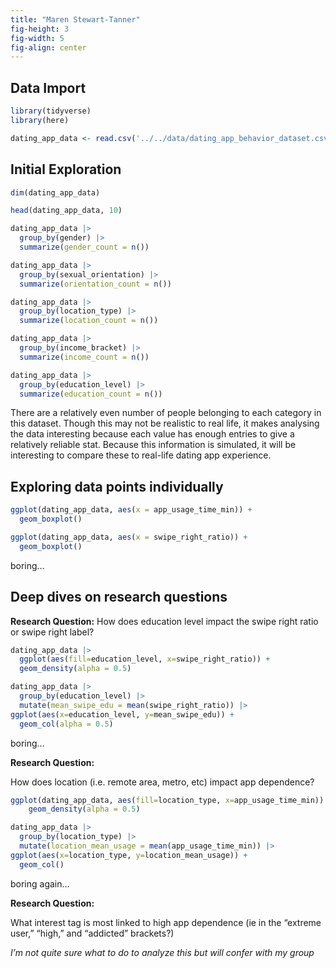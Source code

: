 ```yaml
---
title: "Maren Stewart-Tanner"
fig-height: 3
fig-width: 5
fig-align: center
---
```


## Data Import

```r
library(tidyverse)
library(here)
```


```r
dating_app_data <- read.csv('../../data/dating_app_behavior_dataset.csv')
```

## Initial Exploration

```r
dim(dating_app_data)

head(dating_app_data, 10)
```

```r
dating_app_data |>
  group_by(gender) |>
  summarize(gender_count = n())

dating_app_data |>
  group_by(sexual_orientation) |>
  summarize(orientation_count = n())

dating_app_data |>
  group_by(location_type) |>
  summarize(location_count = n())

dating_app_data |>
  group_by(income_bracket) |>
  summarize(income_count = n())

dating_app_data |>
  group_by(education_level) |>
  summarize(education_count = n())
```
::: {.callout-note title="Reflection"}
There are a relatively even number of people belonging to each category in this dataset. Though this may not be realistic to real life, it makes analysing the data interesting because each value has enough entries to give a relatively reliable stat. Because this information is simulated, it will be interesting to compare these to real-life dating app experience. 
:::

## Exploring data points individually

```r
ggplot(dating_app_data, aes(x = app_usage_time_min)) +
  geom_boxplot()

ggplot(dating_app_data, aes(x = swipe_right_ratio)) +
  geom_boxplot()
```
boring...




## Deep dives on research questions

**Research Question:**
How does education level impact the swipe right ratio or swipe right label?

```r
dating_app_data |>
  ggplot(aes(fill=education_level, x=swipe_right_ratio)) +
  geom_density(alpha = 0.5)
```

```r
dating_app_data |>
  group_by(education_level) |>
  mutate(mean_swipe_edu = mean(swipe_right_ratio)) |>
ggplot(aes(x=education_level, y=mean_swipe_edu)) +
  geom_col(alpha = 0.5)
```
boring...

**Research Question:**

How does location (i.e. remote area, metro, etc) impact app dependence? 

```r
ggplot(dating_app_data, aes(fill=location_type, x=app_usage_time_min)) +
    geom_density(alpha = 0.5)
```

```r
dating_app_data |>
  group_by(location_type) |>
  mutate(location_mean_usage = mean(app_usage_time_min)) |>
ggplot(aes(x=location_type, y=location_mean_usage)) +
  geom_col()
```
boring again...

**Research Question:**

What interest tag is most linked to high app dependence (ie in the “extreme user,” “high,” and “addicted” brackets?)

*I'm not quite sure what to do to analyze this but will confer with my group*

